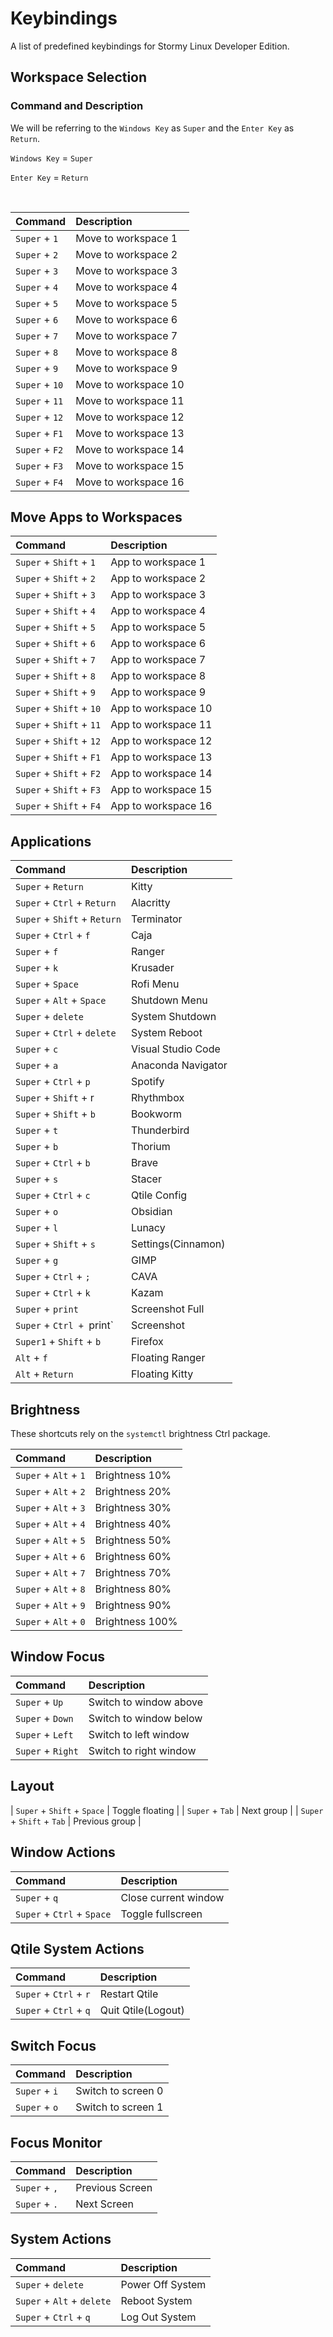 # Keybindings

A list of predefined keybindings for Stormy Linux Developer Edition.

## Workspace Selection

### Command and Description

We will be referring to the `Windows Key` as `Super` and the `Enter Key` as `Return`.

`Windows Key` = `Super`

`Enter Key` = `Return`

<br/>

| Command                           | Description                        |
|:---|:---|
| `Super` + `1`                       | Move to workspace 1                |
| `Super` + `2`                       | Move to workspace 2                |
| `Super` + `3`                       | Move to workspace 3                |
| `Super` + `4`                       | Move to workspace 4                |
| `Super` + `5`                       | Move to workspace 5                |
| `Super` + `6`                       | Move to workspace 6                |
| `Super` + `7`                       | Move to workspace 7                |
| `Super` + `8`                       | Move to workspace 8                |
| `Super` + `9`                       | Move to workspace 9                |
| `Super` + `10`                      | Move to workspace 10               |
| `Super` + `11`                      | Move to workspace 11               |
| `Super` + `12`                      | Move to workspace 12               |
| `Super` + `F1`                      | Move to workspace 13               |
| `Super` + `F2`                      | Move to workspace 14               |
| `Super` + `F3`                      | Move to workspace 15               |
| `Super` + `F4`                      | Move to workspace 16               |

## Move Apps to Workspaces

| Command                           | Description                        |
|:---|:---|
| `Super` + `Shift` + `1`             | App to workspace 1                 |
| `Super` + `Shift` + `2`             | App to workspace 2                 |
| `Super` + `Shift` + `3`             | App to workspace 3                 |
| `Super` + `Shift` + `4`             | App to workspace 4                 |
| `Super` + `Shift` + `5`             | App to workspace 5                 |
| `Super` + `Shift` + `6`             | App to workspace 6                 |
| `Super` + `Shift` + `7`             | App to workspace 7                 |
| `Super` + `Shift` + `8`             | App to workspace 8                 |
| `Super` + `Shift` + `9`             | App to workspace 9                 |
| `Super` + `Shift` + `10`            | App to workspace 10                |
| `Super` + `Shift` + `11`            | App to workspace 11                |
| `Super` + `Shift` + `12`            | App to workspace 12                |
| `Super` + `Shift` + `F1`            | App to workspace 13                |
| `Super` + `Shift` + `F2`            | App to workspace 14                |
| `Super` + `Shift` + `F3`            | App to workspace 15                |
| `Super` + `Shift` + `F4`            | App to workspace 16                |

## Applications

| Command                           | Description                        |
|:---|:---|
| `Super` + `Return`                  | Kitty                              |
| `Super` + `Ctrl` + `Return`         | Alacritty                          |
| `Super` + `Shift` + `Return`        | Terminator                         |
| `Super` + `Ctrl` + `f`              | Caja                               |
| `Super` + `f`                       | Ranger                             |
| `Super` + `k`                       | Krusader                           |
| `Super` + `Space`                   | Rofi Menu                          |
| `Super` + `Alt` + `Space`           | Shutdown Menu                      |
| `Super` + `delete`                  | System Shutdown                    |
| `Super` + `Ctrl` + `delete`         | System Reboot                      |
| `Super` + `c`                       | Visual Studio Code                 |
| `Super` + `a`                       | Anaconda Navigator                 |
| `Super` + `Ctrl` + `p`              | Spotify                            |
| `Super` + `Shift` + r               | Rhythmbox                          |
| `Super` + `Shift` + `b`             | Bookworm                           |
| `Super` + `t`                       | Thunderbird                        |
| `Super` + `b`                       | Thorium                            |
| `Super` + `Ctrl` + `b`              | Brave                              |
| `Super` + `s`                       | Stacer                             |
| `Super` + `Ctrl` + `c`              | Qtile Config                       |
| `Super` + `o`                       | Obsidian                           |
| `Super` + `l`                       | Lunacy                             |
| `Super` + `Shift` + `s`             | Settings(Cinnamon)                 |
| `Super` + `g`                       | GIMP                               |
| `Super` + `Ctrl` + `;`              | CAVA                               |
| `Super` + `Ctrl` + `k`              | Kazam                              |
| `Super` + `print`                   | Screenshot Full                    |
| `Super` + `Ctrl + `print`           | Screenshot                         |
| `Super1` + `Shift` + `b`            | Firefox                            |
| `Alt` + `f`                         | Floating Ranger                    |
| `Alt` + `Return`                    | Floating Kitty                     |

## Brightness

These shortcuts rely on the `systemctl` brightness Ctrl package.

| Command                           | Description                          |
|:---|:---|
| `Super` + `Alt` + `1`               | Brightness 10%                     |
| `Super` + `Alt` + `2`               | Brightness 20%                     |
| `Super` + `Alt` + `3`               | Brightness 30%                     |
| `Super` + `Alt` + `4`               | Brightness 40%                     |
| `Super` + `Alt` + `5`               | Brightness 50%                     |
| `Super` + `Alt` + `6`               | Brightness 60%                     |
| `Super` + `Alt` + `7`               | Brightness 70%                     |
| `Super` + `Alt` + `8`               | Brightness 80%                     |
| `Super` + `Alt` + `9`               | Brightness 90%                     |
| `Super` + `Alt` + `0`               | Brightness 100%                    |

## Window Focus

| Command                           | Description                        |
|:---|:---|
| `Super` + `Up`                      | Switch to window above             |
| `Super` + `Down`                    | Switch to window below             |
| `Super` + `Left`                    | Switch to left window              |
| `Super` + `Right`                   | Switch to right window             |

## Layout

| `Super` + `Shift` + `Space`         | Toggle floating                    |
| `Super` + `Tab`                     | Next group                         |
| `Super` + `Shift` + `Tab`           | Previous group                     |

## Window Actions

| Command                           | Description                        |
|:---|:---|
| `Super` + `q`                       | Close current window               |
| `Super` + `Ctrl` + `Space`          | Toggle fullscreen                  |

## Qtile System Actions

| Command                           | Description                        |
|:---|:---|
| `Super` + `Ctrl` + `r`              | Restart Qtile                      |
| `Super` + `Ctrl` + `q`              | Quit Qtile(Logout)                 |

## Switch Focus

| Command                           | Description                        |
|:---|:---|
| `Super` + `i`                       | Switch to screen 0                 |
| `Super` + `o`                       | Switch to screen 1                 |

## Focus Monitor

| Command                           | Description                        |
|:---|:---|
| `Super` + `,`                       | Previous Screen                    |
| `Super` + `.`                       | Next Screen                        |


## System Actions

| Command                           | Description                        |
|:---|:---|
| `Super` + `delete`                  | Power Off System                   |
| `Super` + `Alt` + `delete`          | Reboot System                      |
| `Super` + `Ctrl` + `q`              | Log Out System                     |